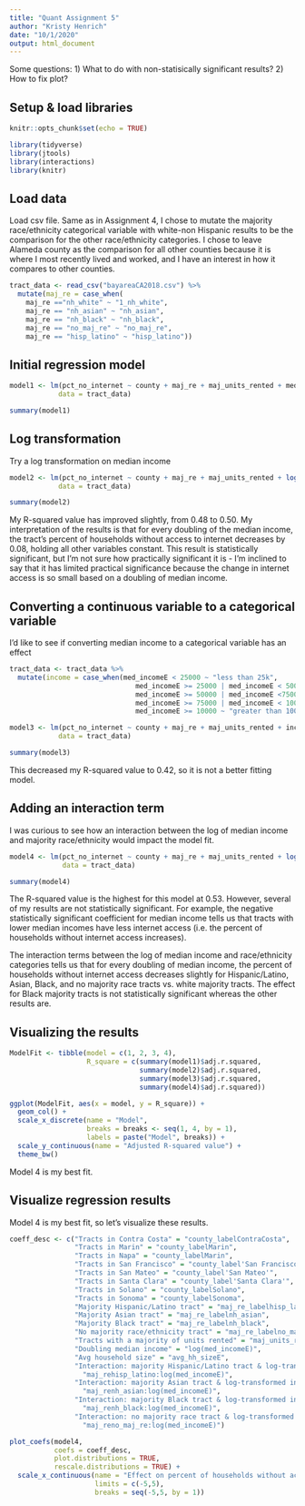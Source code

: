 ```yaml
---
title: "Quant Assignment 5"
author: "Kristy Henrich"
date: "10/1/2020"
output: html_document
---
```


Some questions: 1) What to do with non-statisically significant results? 2) How to fix plot?


## Setup & load libraries
```r
knitr::opts_chunk$set(echo = TRUE)
```

```r
library(tidyverse)
library(jtools)
library(interactions)
library(knitr)
```

## Load data
Load csv file. Same as in Assignment 4, I chose to mutate the majority race/ethnicity categorical variable with white-non Hispanic results to be the comparison for the other race/ethnicity categories. I chose to leave Alameda county as the comparison for all other counties because it is where I most recently lived and worked, and I have an interest in how it compares to other counties.

```r
tract_data <- read_csv("bayareaCA2018.csv") %>%
  mutate(maj_re = case_when(
    maj_re =="nh_white" ~ "1_nh_white", 
    maj_re == "nh_asian" ~ "nh_asian", 
    maj_re == "nh_black" ~ "nh_black", 
    maj_re == "no_maj_re" ~ "no_maj_re",
    maj_re == "hisp_latino" ~ "hisp_latino"))
```

## Initial regression model
```r
model1 <- lm(pct_no_internet ~ county + maj_re + maj_units_rented + med_incomeE + avg_hh_sizeE, 
            data = tract_data)

summary(model1)
```

## Log transformation
Try a log transformation on median income
```r
model2 <- lm(pct_no_internet ~ county + maj_re + maj_units_rented + log(med_incomeE) + avg_hh_sizeE, 
            data = tract_data)

summary(model2)
```

My R-squared value has improved slightly, from 0.48 to 0.50. My interpretation of the results is that for every doubling of the median income, the tract's percent of households without access to internet decreases by 0.08, holding all other variables constant. This result is statistically significant, but I'm not sure how practically significant it is - I'm inclined to say that it has limited practical significance because the change in internet access is so small based on a doubling of median income.

## Converting a continuous variable to a categorical variable

I'd like to see if converting median income to a categorical variable has an effect
``` r
tract_data <- tract_data %>%
  mutate(income = case_when(med_incomeE < 25000 ~ "less than 25k",
                               med_incomeE >= 25000 | med_incomeE < 50000 ~ "25k-less than 50k",
                               med_incomeE >= 50000 | med_incomeE <75000 ~ "50k-less than 75k",
                               med_incomeE >= 75000 | med_incomeE < 100000 ~ "75k-less than 100k",
                               med_incomeE >= 10000 ~ "greater than 100K"))

model3 <- lm(pct_no_internet ~ county + maj_re + maj_units_rented + income + avg_hh_sizeE, 
            data = tract_data)

summary(model3)
```

This decreased my R-squared value to 0.42, so it is not a better fitting model.

## Adding an interaction term

I was curious to see how an interaction between the log of median income and majority race/ethnicity would impact the model fit.

```r
model4 <- lm(pct_no_internet ~ county + maj_re + maj_units_rented + log(med_incomeE) + avg_hh_sizeE + maj_re:log(med_incomeE),
             data = tract_data)

summary(model4)
```
The R-squared value is the highest for this model at 0.53. However, several of my results are not statistically significant. For example, the negative statistically significant coefficient for median income tells us that tracts with lower median incomes have less internet access (i.e. the percent of households without internet access increases).  

The interaction terms between the log of median income and race/ethnicity categories tells us that for every doubling of median income, the percent of households without internet access decreases slightly for Hispanic/Latino, Asian, Black, and no majority race tracts vs. white majority tracts. The effect for Black majority tracts is not statistically significant whereas the other results are.


## Visualizing the results

```r
ModelFit <- tibble(model = c(1, 2, 3, 4),
                   R_square = c(summary(model1)$adj.r.squared,
                                summary(model2)$adj.r.squared,
                                summary(model3)$adj.r.squared,
                                summary(model4)$adj.r.squared))

ggplot(ModelFit, aes(x = model, y = R_square)) +
  geom_col() +
  scale_x_discrete(name = "Model",
                   breaks = breaks <- seq(1, 4, by = 1),
                   labels = paste("Model", breaks)) +
  scale_y_continuous(name = "Adjusted R-squared value") +
  theme_bw()
```
Model 4 is my best fit.

## Visualize regression results

Model 4 is my best fit, so let's visualize these results.

```r
coeff_desc <- c("Tracts in Contra Costa" = "county_labelContraCosta",
                "Tracts in Marin" = "county_labelMarin",
                "Tracts in Napa" = "county_labelMarin",
                "Tracts in San Francisco" = "county_label'San Francisco'",
                "Tracts in San Mateo" = "county_label'San Mateo'",
                "Tracts in Santa Clara" = "county_label'Santa Clara'",
                "Tracts in Solano" = "county_labelSolano",
                "Tracts in Sonoma" = "county_labelSonoma",
                "Majority Hispanic/Latino tract" = "maj_re_labelhisp_latino",
                "Majority Asian tract" = "maj_re_labelnh_asian",
                "Majority Black tract" = "maj_re_labelnh_black",
                "No majority race/ethnicity tract" = "maj_re_labelno_maj_re",
                "Tracts with a majority of units rented" = "maj_units_rented_labelTRUE",
                "Doubling median income" = "log(med_incomeE)",
                "Avg household size" = "avg_hh_sizeE",
                "Interaction: majority Hispanic/Latino tract & log-transformed income" =
                  "maj_rehisp_latino:log(med_incomeE)",
                "Interaction: majority Asian tract & log-transformed income" =
                  "maj_renh_asian:log(med_incomeE)",
                "Interaction: majority Black tract & log-transformed income" =
                  "maj_renh_black:log(med_incomeE)",
                "Interaction: no majority race tract & log-transformed income" =
                  "maj_reno_maj_re:log(med_incomeE)")

plot_coefs(model4, 
           coefs = coeff_desc,
           plot.distributions = TRUE,
           rescale.distributions = TRUE) +
  scale_x_continuous(name = "Effect on percent of households without access to internet",
                     limits = c(-5,5),
                     breaks = seq(-5,5, by = 1))
```




